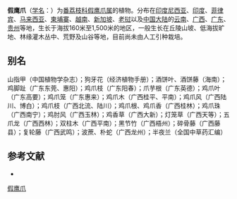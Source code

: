 {{Speciesbox
| name = 假鹰爪
| status = 
| status_system = 
| image =Saiyut.jpg
| genus = Desmos
| species = chinensis
| authority = Lour.
}}

'''假鹰爪'''（[[学名|学名]]：{{lang|la|''Desmos chinensis''}}）为[[番荔枝科|番荔枝科]][[假鹰爪属|假鹰爪属]]的植物。分布在[[印度尼西亚|印度尼西亚]]、[[印度|印度]]、[[菲律宾|菲律宾]]、[[马来西亚|马来西亚]]、[[柬埔寨|柬埔寨]]、[[越南|越南]]、[[新加坡|新加坡]]、[[老挝|老挝]]以及[[中国大陆|中国大陆]]的[[云南|云南]]、[[广西|广西]]、[[广东|广东]]、[[贵州|贵州]]等地，生长于海拔160米至1,500米的地区，一般生长在丘陵山坡、低海拔旷地、林缘灌木丛中、荒野及山谷等地，目前尚未由人工引种栽培。

== 别名 ==
山指甲（中国植物学杂志）；狗牙花（经济植物手册）；酒饼叶、酒饼藤（海南）；鸡脚趾（广东东莞、惠阳）；鸡爪枝（广东阳春）；爪芋根（广东英德）；鸡爪叶（广东高要）；鸡爪笼（广东惠来）；鸡爪木（广西桂平、平南）；鸡爪风（广西陆川、博白）；鸡爪枝（广西北流、陆川）；鸡爪根、鸡爪香（广西桂林）；鸡爪珠（广西南宁）；鸡肘风（广西玉林）；鸡香草（广西大新）；灯笼草（广西天等）；五爪龙（广西西林）；双柱木（广西平南）；黑节竹（广西梧州）；碎骨藤（广西藤县）；复轮藤（广西武鸣）；波蔗、朴蛇（广西龙州）；半夜兰（全国中草药汇编）

== 参考文献 ==
<div class="references-small">
* {{cite web| url =http://www.bioinfo.cn/db05/KmzwSpecies.php?action=view&id=745| title =假鹰爪| work =《中国高等植物数据库全库》| publisher =中国科学院微生物研究所| author =昆明植物研究所| accessdate =2009-02-21| deadurl =yes| archiveurl =https://web.archive.org/web/20160305051709/http://www.bioinfo.cn/db05/KmzwSpecies.php?action=view&id=745| archivedate =2016-03-05}}
</div>
{{Taxonbar|from=Q1021966}}

[[Category:假鹰爪属|假鹰爪]]


{{植物小作品}}